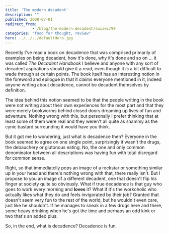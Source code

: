 ```yaml
---
title: 'The modern decadent'
description: ""
published: 2008-07-01
redirect_from: 
            - /blog/the-modern-decadent/swizec/99
categories: "food for thought, review"
hero: ../../../defaultHero.jpg
---
```

Recently I&#x27;ve read a book on decadence that was comprised primarily of examples on being decadent, how it&#x27;s done, why it&#x27;s done and so on ... it was called _The Decadent Handbook_ I believe and anyone with any sort of decadent aspirations should give it a read, even though it _is_ a bit difficult to wade through at certain points. The book itself has an interesting notion in the foreword and epilogue in that it claims everyone mentioned in it, indeed anyone writing about decadence, cannot be decadent themselves by definition.

The idea behind this notion seemed to be that the people writing in the book were not writing about their own experiences for the most part and that they were merely bookworms behind closed doors dreaming up lives of fun and adventure. Nothing wrong with this, but personally I prefer thinking that at least some of them were real and they weren&#x27;t all quite as shammy as the cynic bastard surrounding it would have you think.

But it got me to wondering, just what _is_ decadence then? Everyone in the book seemed to agree on one single point, surprisingly it wasn&#x27;t the drugs, the debauchery or glutonous eating. No, the one and only common denominator between all descriptions was having fun with total disregard for common sense.

Right, so that immediatelly pops an image of a rockstar or something similar up in your head and there&#x27;s nothing wrong with that, there really isn&#x27;t. But I propose to you an image of a different decadent, one that doesn&#x27;t flip his finger at society quite so obviously. What if true decadence is that guy who goes to work every morning and **loves** it? What if it&#x27;s the workoholic who actually likes what they do and feels invigorated by their job? Granted that doesn&#x27;t seem very fun to the rest of the world, but he wouldn&#x27;t even care, just like he shouldn&#x27;t. If he manages to sneak in a few drugs here and there, some heavy drinking when he&#x27;s got the time and perhaps an odd kink or two that&#x27;s an added plus.

So, in the end, what is decadence? Decadence is fun.